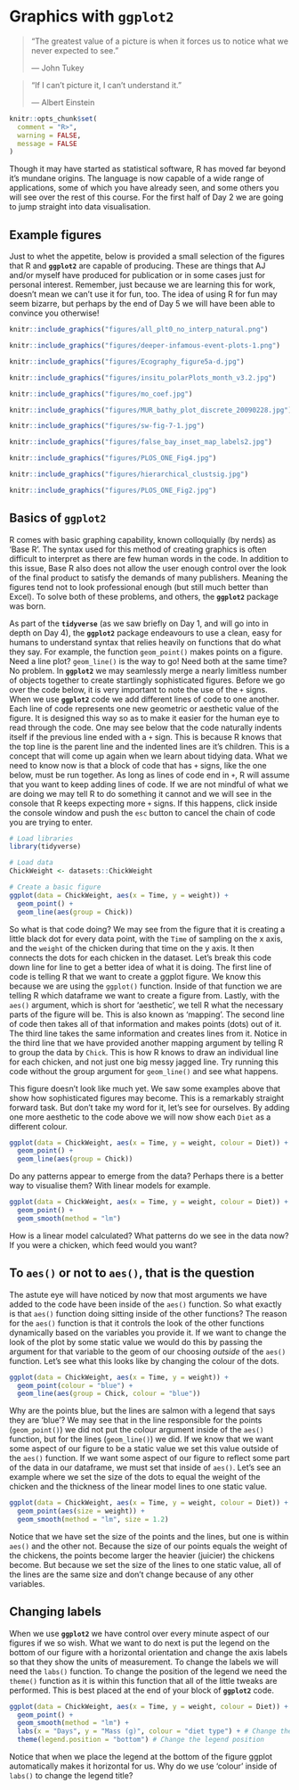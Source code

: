 # Graphics with **`ggplot2`** {#graphics}

> "The greatest value of a picture is when it forces us to notice what we never expected to see."
>
> --- John Tukey
  
> "If I can't picture it, I can't understand it."
>
> --- Albert Einstein

```r
knitr::opts_chunk$set(
  comment = "R>", 
  warning = FALSE, 
  message = FALSE
)
```

Though it may have started as statistical software, R has moved far beyond it's mundane origins. The language is now capable of a wide range of applications, some of which you have already seen, and some others you will see over the rest of this course. For the first half of Day 2 we are going to jump straight into data visualisation.

## Example figures

Just to whet the appetite, below is provided a small selection of the figures that R and **`ggplot2`** are capable of producing. These are things that AJ and/or myself have produced for publication or in some cases just for personal interest. Remember, just because we are learning this for work, doesn't mean we can't use it for fun, too. The idea of using R for fun may seem bizarre, but perhaps by the end of Day 5 we will have been able to convince you otherwise!

```r
knitr::include_graphics("figures/all_plt0_no_interp_natural.png")
```

```r
knitr::include_graphics("figures/deeper-infamous-event-plots-1.png")
```

```r
knitr::include_graphics("figures/Ecography_figure5a-d.jpg")
```

```r
knitr::include_graphics("figures/insitu_polarPlots_month_v3.2.jpg")
```

```r
knitr::include_graphics("figures/mo_coef.jpg")
```

```r
knitr::include_graphics("figures/MUR_bathy_plot_discrete_20090228.jpg")
```

```r
knitr::include_graphics("figures/sw-fig-7-1.jpg")
```

```r
knitr::include_graphics("figures/false_bay_inset_map_labels2.jpg")
```

```r
knitr::include_graphics("figures/PLOS_ONE_Fig4.jpg")
```

```r
knitr::include_graphics("figures/hierarchical_clustsig.jpg")
```

```r
knitr::include_graphics("figures/PLOS_ONE_Fig2.jpg")
```

## Basics of **`ggplot2`**

R comes with basic graphing capability, known colloquially (by nerds) as 'Base R'. The syntax used for this method of creating graphics is often difficult to interpret as there are few human words in the code. In addition to this issue, Base R also does not allow the user enough control over the look of the final product to satisfy the demands of many publishers. Meaning the figures tend not to look professional enough (but still much better than Excel). To solve both of these problems, and others, the **`ggplot2`** package was born. 

As part of the **`tidyverse`** (as we saw briefly on Day 1, and will go into in depth on Day 4), the **`ggplot2`** package endeavours to use a clean, easy for humans to understand syntax that relies heavily on functions that do what they say. For example, the function `geom_point()` makes points on a figure. Need a line plot? `geom_line()` is the way to go! Need both at the same time? No problem. In **`ggplot2`** we may seamlessly merge a nearly limitless number of objects together to create startlingly sophisticated figures. Before we go over the code below, it is very important to note the use of the `+` signs. When we use **`ggplot2`** code we add different lines of code to one another. Each line of code represents one new geometric or aesthetic value of the figure. It is designed this way so as to make it easier for the human eye to read through the code. 
One may see below that the code naturally indents itself if the previous line ended with a `+` sign. This is because R knows that the top line is the parent line and the indented lines are it's children. This is a concept that will come up again when we learn about tidying data. What we need to know now is that a block of code that has `+` signs, like the one below, must be run together. As long as lines of code end in `+`, R will assume that you want to keep adding lines of code. If we are not mindful of what we are doing we may tell R to do something it cannot and we will see in the console that R keeps expecting more `+` signs. If this happens, click inside the console window and push the `esc` button to cancel the chain of code you are trying to enter.

```r
# Load libraries
library(tidyverse)

# Load data
ChickWeight <- datasets::ChickWeight

# Create a basic figure
ggplot(data = ChickWeight, aes(x = Time, y = weight)) +
  geom_point() +
  geom_line(aes(group = Chick))
```

So what is that code doing? We may see from the figure that it is creating a little black dot for every data point, with the `Time` of sampling on the x axis, and the `weight` of the chicken during that time on the y axis. It then connects the dots for each chicken in the dataset. Let's break this code down line for line to get a better idea of what it is doing. The first line of code is telling R that we want to create a ggplot figure. We know this because we are using the `ggplot()` function. Inside of that function we are telling R which dataframe we want to create a figure from. Lastly, with the `aes()` argument, which is short for 'aesthetic', we tell R what the necessary parts of the figure will be. This is also known as 'mapping'. The second line of code then takes all of that information and makes points (dots) out of it. The third line takes the same information and creates lines from it. Notice in the third line that we have provided another mapping argument by telling R to group the data by `Chick`. This is how R knows to draw an individual line for each chicken, and not just one big messy jagged line. Try running this code without the group argument for `geom_line()` and see what happens.

This figure doesn't look like much yet. We saw some examples above that show how sophisticated figures may become. This is a remarkably straight forward task. But don't take my word for it, let's see for ourselves. By adding one more aesthetic to the code above we will now show each `Diet` as a different colour.

```r
ggplot(data = ChickWeight, aes(x = Time, y = weight, colour = Diet)) +
  geom_point() +
  geom_line(aes(group = Chick))
```

Do any patterns appear to emerge from the data? Perhaps there is a better way to visualise them? With linear models for example.

```r
ggplot(data = ChickWeight, aes(x = Time, y = weight, colour = Diet)) +
  geom_point() +
  geom_smooth(method = "lm")
```

How is a linear model calculated? What patterns do we see in the data now? If you were a chicken, which feed would you want?

## To `aes()` or not to `aes()`, that is the question

The astute eye will have noticed by now that most arguments we have added to the code have been inside of the `aes()` function. So what exactly is that `aes()` function doing sitting inside of the other functions? The reason for the `aes()` function is that it controls the look of the other functions dynamically based on the variables you provide it. If we want to change the look of the plot by some static value we would do this by passing the argument for that variable to the geom of our choosing _outside_ of the `aes()` function. Let's see what this looks like by changing the colour of the dots.

```r
ggplot(data = ChickWeight, aes(x = Time, y = weight)) +
  geom_point(colour = "blue") +
  geom_line(aes(group = Chick, colour = "blue"))
```

Why are the points blue, but the lines are salmon with a legend that says they are 'blue'? We may see that in the line responsible for the points (`geom_point()`) we did not put the colour argument inside of the `aes()` function, but for the lines (`geom_line()`) we did. If we know that we want some aspect of our figure to be a static value we set this value outside of the `aes()` function. If we want some aspect of our figure to reflect some part of the data in our dataframe, we must set that inside of `aes()`. Let's see an example where we set the size of the dots to equal the weight of the chicken and the thickness of the linear model lines to one static value.

```r
ggplot(data = ChickWeight, aes(x = Time, y = weight, colour = Diet)) +
  geom_point(aes(size = weight)) +
  geom_smooth(method = "lm", size = 1.2)
```

Notice that we have set the size of the points and the lines, but one is within `aes()` and the other not. Because the size of our points equals the weight of the chickens, the points become larger the heavier (juicier) the chickens become. But because we set the size of the lines to one static value, all of the lines are the same size and don't change because of any other variables.

## Changing labels

When we use **`ggplot2`** we have control over every minute aspect of our figures if we so wish. What we want to do next is put the legend on the bottom of our figure with a horizontal orientation and change the axis labels so that they show the units of measurement. To change the labels we will need the `labs()` function. To change the position of the legend we need the `theme()` function as it is within this function that all of the little tweaks are performed. This is best placed at the end of your block of **`ggplot2`** code.

```r
ggplot(data = ChickWeight, aes(x = Time, y = weight, colour = Diet)) +
  geom_point() +
  geom_smooth(method = "lm") +
  labs(x = "Days", y = "Mass (g)", colour = "diet type") + # Change the labels
  theme(legend.position = "bottom") # Change the legend position
```

Notice that when we place the legend at the bottom of the figure ggplot automatically makes it horizontal for us. Why do we use 'colour' inside of `labs()` to change the legend title?

